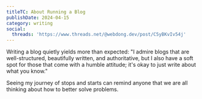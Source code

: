 ```yaml
---
titleTC: About Running a Blog
publishDate: 2024-04-15
category: writing
social:
  threads: 'https://www.threads.net/@webdong.dev/post/C5yBKvIv54j'
---
```


Writing a blog quietly yields more than expected: "I admire blogs that are well-structured, beautifully written, and authoritative, but I also have a soft spot for those that come with a humble attitude; it's okay to just write about what you know."

Seeing my journey of stops and starts can remind anyone that we are all thinking about how to better solve problems.
